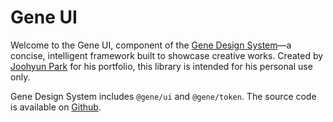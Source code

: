 # Gene UI

Welcome to the Gene UI, component of the <a href="https://gene.parkjoohyun.com">Gene Design System</a>—a concise, intelligent framework built to showcase creative works. Created by <a href="https://dev.parkjoohyun.com/">Joohyun Park</a> for his portfolio, this library is intended for his personal use only.

Gene Design System includes `@gene/ui` and `@gene/token`. The source code is available on <a href="https://github.com/jooohyunpark/gene">Github</a>.

<br />

<img src="/gene_hero.jpg" alt="" />
